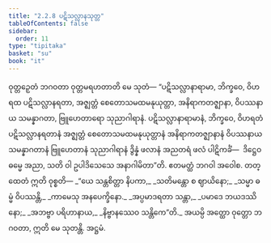```yaml
---
title: "2.2.8 ပဋိသလ္လာနသုတ္တ"
tableOfContents: false
sidebar:
  order: 11
type: "tipitaka"
basket: "su"
book: "it"
---
```



<DynamicBreadcrumb />

<Division number="45" book="it">

<Paragraph number="287" book="it">
ဝုတ္တဉှေတံ ဘဂဝတာ ဝုတ္တမရဟတာတိ မေ သုတံ—
</Paragraph>

<Paragraph number="288" book="it">
“ပဋိသလ္လာနာရာမာ, ဘိက္ခဝေ, ဝိဟရထ ပဋိသလ္လာနရတာ, အဇ္ဈတ္တံ စေတောသမထမနုယုတ္တာ, အနိရာကတဇ္ဈာနာ, ဝိပဿနာယ သမန္နာဂတာ, ဗြူဟေတာရော သုညာဂါရာနံ. ပဋိသလ္လာနာရာမာနံ, ဘိက္ခဝေ, ဝိဟရတံ ပဋိသလ္လာနရတာနံ အဇ္ဈတ္တံ စေတောသမထမနုယုတ္တာနံ အနိရာကတဇ္ဈာနာနံ ဝိပဿနာယ သမန္နာဂတာနံ ဗြူဟေတာနံ သုညာဂါရာနံ ဒွိန္နံ ဖလာနံ အညတရံ ဖလံ ပါဋိကင်္ခံ—  ဒိဋ္ဌေဝ ဓမ္မေ အညာ, သတိ ဝါ ဥပါဒိသေသေ အနာဂါမိတာ”တိ. ဧတမတ္ထံ ဘဂဝါ အဝေါစ. တတ္ထေတံ ဣတိ ဝုစ္စတိ—
</Paragraph>

<Paragraph number="289" type="verses" book="it">
_“ယေ သန္တစိတ္တာ နိပကာ,_  
_သတိမန္တော စ ဈာယိနော;_  
_သမ္မာ ဓမ္မံ ဝိပဿန္တိ,_  
_ကာမေသု အနပေက္ခိနော._  

</Paragraph>

<Paragraph number="290" type="verses" book="it">
_အပ္ပမာဒရတာ သန္တာ,_  
_ပမာဒေ ဘယဒဿိနော;_  
_အဘဗ္ဗာ ပရိဟာနာယ,_  
_နိဗ္ဗာနဿေဝ သန္တိကေ”တိ._  

</Paragraph>

<Paragraph number="291" book="it">
အယမ္ပိ အတ္ထော ဝုတ္တော ဘဂဝတာ, ဣတိ မေ သုတန္တိ.

</Paragraph>
</Division>

<Paragraph number="292" type="center" book="it">
အဋ္ဌမံ.
</Paragraph>